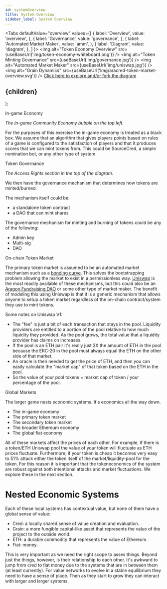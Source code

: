 ```yaml
---
id: systemOverview
title: System Overview
sidebar_label: System Overview
---
```



<Tabs
  defaultValue="overview"
  values={[
    { label: 'Overview', value: 'overview', },
    { label: 'Governance', value: 'governance', },
    { label: 'Automated Market Maker', value: 'amm', },
    { label: 'Diagram', value: 'diagram', },
  ]
}>
    <TabItem value="overview">
        <img alt="Token Economy Overview" src={useBaseUrl('img/token-economy-whiteboard.png')} />
    </TabItem>
    <TabItem value="governance">
        <img alt="Token Minting Governance" src={useBaseUrl('img/governance.jpg')} />
    </TabItem>
    <TabItem value="amm">
        <img alt="Automated Market Maker" src={useBaseUrl('img/uniswap.jpg')} />
    </TabItem>
    <TabItem value="diagram">
        <img alt="Grain Dynamics" src={useBaseUrl('img/aracred-token-market-overview.svg')} />
        <a href="https://www.lucidchart.com/invitations/accept/53bb9538-8ec1-472a-a955-8ff0b09b06b6">Click here to explore and/or fork the diagram</a>
    </TabItem>
</Tabs>

  <h2>
    <span
        style={{
        backgroundColor: color,
        borderRadius: '2px',
        color: '#fff',
        padding: '0.2rem',
        }}>
        {children}
    </span>
  </h2>
);

<Highlight color="blue">In-game Economy</Highlight>

*The In-game Community Economy bubble on the top left.*

For the purposes of this exercise the in-game economy is treated as a black box. We assume that an algorithm that gives players points based on rules of a game is configured to the satisfaction of players and that it produces scores that we can mint tokens from. This could be SourceCred, a simple nomination bot, or any other type of system.

<Highlight color="pink">Token Governance</Highlight>

*The Access Rights section in the top of the diagram.*

We then have the governance mechanism that determines how tokens are minted/burned. 

The mechanism itself could be:
- a standalone token contract
- a DAO that can mint shares

The governance mechanism for minting and burning of tokens could be any of the following:
- Admin key
- Multi-sig
- DAO

<Highlight color="orange">On-chain Token Market</Highlight>

The primary token market is assumed to be an automated market mechanism such as a [bonding curve](https://discourse.sourcecred.io/t/bonding-curve-references/271). This solves the bootstrapping problem allowing the market to exist in a permissionless way. [Uniswap](https://uniswap.exchange/) is the most readily available of these mechanisms, but this could also be an [Aragon Fundraising DAO](https://fundraising.aragon.black/) or some other type of market maker. The benefit of modeling this using Uniswap is that it is a generic mechanism that allows anyone to setup a token market regardless of the on-chain contract/system they use to mint tokens.

Some notes on Uniswap V1:
- The "fee" is just a bit of each transaction that stays in the pool. Liquidity providers are entitled to a portion of the pool relative to how much liquidity they provided. As the pool grows, the total value that a liquidity provider has claims on increases.
- If the pool is an ETH pair it's really just 2X the amount of ETH in the pool because the ERC-20 in the pool must always equal the ETH on the other side of that market.
- An oracle is then needed to get the price of ETH, and then you can easily calculate the "market cap" of that token based on the ETH in the pool.
- So the value of your pool tokens = market cap of token / your percentage of the pool.

<Highlight color="green">Global Markets</Highlight>

The larger game nests economic systems. It's economics all the way down.
- The in-game economy
- The primary token market
- The secondary token market
- The broader Ethereum economy
- The global fiat economy

All of these markets affect the prices of each other. For example, if there is a token/ETH Uniswap pool the value of your token will fluctuate as ETH prices fluctuate. Furthermore, if your token is cheap it becomes very easy to 51% attack either the token itself of the market/liquidity-pool for the token. For this reason it is important that the tokeneconomics of the system are robust against both intentional attacks and market fluctuations. We explore these in the next section.

# Nested Economic Systems

Each of these local systems has contextual value, but none of them have a global sense of value:
- Cred: a locally shared sense of value creation and evaluation.
- Grain: a more fungible capital-like asset that represents the value of the project to the outside world.
- ETH: a durable commodity that represents the value of Ethereum.
- Fiat: money.

This is very important as we need the right scope to asses things. Beyond just the things, however, is their relationship to each other. It's awkward to jump from cred to fiat money due to the systems that are in between them (at least currently). For value networks to evolve in a stable equilibrium they need to have a sense of place. Then as they start to grow they can interact with larger and larger systems. 